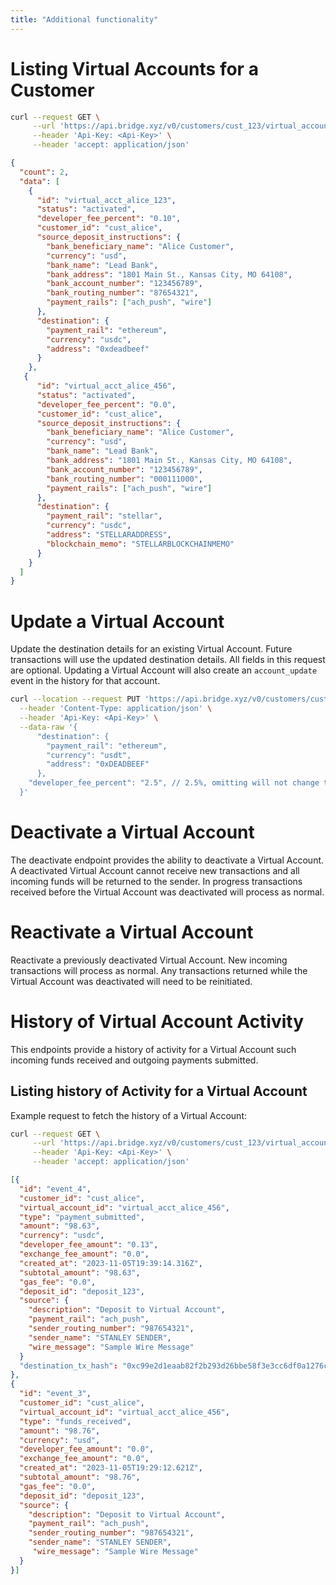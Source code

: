 ```yaml
---
title: "Additional functionality"
---
```


# **Listing Virtual Accounts for a Customer**

```bash Request
curl --request GET \
     --url 'https://api.bridge.xyz/v0/customers/cust_123/virtual_accounts' \
     --header 'Api-Key: <Api-Key>' \
     --header 'accept: application/json'	
```

```json Response
{
  "count": 2,
  "data": [
    {
      "id": "virtual_acct_alice_123",
      "status": "activated",
      "developer_fee_percent": "0.10",
      "customer_id": "cust_alice",
      "source_deposit_instructions": {
        "bank_beneficiary_name": "Alice Customer",
        "currency": "usd",
        "bank_name": "Lead Bank",
        "bank_address": "1801 Main St., Kansas City, MO 64108",
        "bank_account_number": "123456789",
        "bank_routing_number": "87654321",
        "payment_rails": ["ach_push", "wire"]
      },
      "destination": {
        "payment_rail": "ethereum",
        "currency": "usdc",
        "address": "0xdeadbeef"
      }
    },
   {
      "id": "virtual_acct_alice_456",
      "status": "activated",
      "developer_fee_percent": "0.0",
      "customer_id": "cust_alice",
      "source_deposit_instructions": {
        "bank_beneficiary_name": "Alice Customer",
        "currency": "usd",
        "bank_name": "Lead Bank",
        "bank_address": "1801 Main St., Kansas City, MO 64108",
        "bank_account_number": "123456789",
        "bank_routing_number": "000111000",
        "payment_rails": ["ach_push", "wire"]
      },
      "destination": {
        "payment_rail": "stellar",
        "currency": "usdc",
        "address": "STELLARADDRESS",
        "blockchain_memo": "STELLARBLOCKCHAINMEMO"
      }
    } 
  ]
}
```

# **Update a Virtual Account**

Update the destination details for an existing Virtual Account. Future transactions will use the updated destination details. All fields in this request are optional. Updating a Virtual Account will also create an `account_update` event in the history for that account.

```bash
curl --location --request PUT 'https://api.bridge.xyz/v0/customers/cust_alice/virtual_accounts/va_123' \
  --header 'Content-Type: application/json' \
  --header 'Api-Key: <Api-Key>' \
  --data-raw '{
	  "destination": {
	    "payment_rail": "ethereum",
	    "currency": "usdt",
	    "address": "0xDEADBEEF"
	  },
    "developer_fee_percent": "2.5", // 2.5%, omitting will not change the existing dev fee percent
  }'
```

# **Deactivate a Virtual Account**

The deactivate endpoint provides the ability to deactivate a Virtual Account. A deactivated Virtual Account cannot receive new transactions and all incoming funds will be returned to the sender. In progress transactions received before the Virtual Account was deactivated will process as normal.

# **Reactivate a Virtual Account**

Reactivate a previously deactivated Virtual Account. New incoming transactions will process as normal. Any transactions returned while the Virtual Account was deactivated will need to be reinitiated.

# **History of Virtual Account Activity**

This endpoints provide a history of activity for a Virtual Account such incoming funds received and outgoing payments submitted.

## **Listing history of Activity for a Virtual Account**

Example request to fetch the history of a Virtual Account:

```bash
curl --request GET \
     --url 'https://api.bridge.xyz/v0/customers/cust_123/virtual_accounts/virtual_acct_alice_123/history' \
     --header 'Api-Key: <Api-Key>' \
     --header 'accept: application/json'
```

```json
[{
  "id": "event_4",
  "customer_id": "cust_alice",
  "virtual_account_id": "virtual_acct_alice_456",
  "type": "payment_submitted",
  "amount": "98.63",
  "currency": "usdc",
  "developer_fee_amount": "0.13",
  "exchange_fee_amount": "0.0",
  "created_at": "2023-11-05T19:39:14.316Z",
  "subtotal_amount": "98.63",
  "gas_fee": "0.0",
  "deposit_id": "deposit_123",
  "source": {
    "description": "Deposit to Virtual Account",
    "payment_rail": "ach_push",
    "sender_routing_number": "987654321",
    "sender_name": "STANLEY SENDER",
    "wire_message": "Sample Wire Message"
  }
  "destination_tx_hash": "0xc99e2d1eaab82f2b293d26bbe58f3e3cc6df0a1276cdad89233767ef619b1e37"
},
{
  "id": "event_3",
  "customer_id": "cust_alice",
  "virtual_account_id": "virtual_acct_alice_456",
  "type": "funds_received",
  "amount": "98.76",
  "currency": "usd",
  "developer_fee_amount": "0.0",
  "exchange_fee_amount": "0.0",
  "created_at": "2023-11-05T19:29:12.621Z",
  "subtotal_amount": "98.76",
  "gas_fee": "0.0",
  "deposit_id": "deposit_123",
  "source": {
    "description": "Deposit to Virtual Account",
    "payment_rail": "ach_push",
    "sender_routing_number": "987654321",
    "sender_name": "STANLEY SENDER",
     "wire_message": "Sample Wire Message"
  }
}]
```